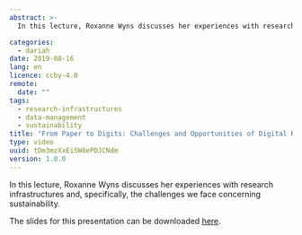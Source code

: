 ```yaml
---
abstract: >-
  In this lecture, Roxanne Wyns discusses her experiences with research infrastructures and, specifically, the challenges we face concerning sustainability.

categories:
  - dariah
date: 2019-08-16
lang: en
licence: ccby-4.0
remote:
  date: ""
tags:
  - research-infrastructures
  - data-management
  - sustainability
title: "From Paper to Digits: Challenges and Opportunities of Digital Research"
type: video
uuid: tDm3mzXxEiSW8ePDJCNdm
version: 1.0.0
---
```


In this lecture, Roxanne Wyns discusses her experiences with research infrastructures and, specifically, the challenges we face concerning sustainability.

The slides for this presentation can be downloaded [here](https://www.dariah.eu/wp-content/uploads/2017/06/20170427_Paper2Digits_DARIAH-Annual-2017RW.pdf).

<VideoCard
  title="From Paper to Digits"
  subtitle="Challenges and Opportunities of Digital Research"
  id="PQ0YIeMxhcE"
  image="/assets/images/cms/posts/from-paper-to-digits/roxanne-wyns.png"
/>

